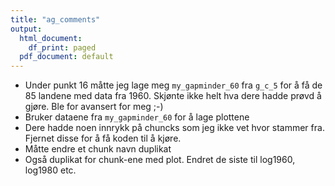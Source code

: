 ```yaml
---
title: "ag_comments"
output:
  html_document:
    df_print: paged
  pdf_document: default
---
```


-   Under punkt 16 måtte jeg lage meg `my_gapminder_60` fra `g_c_5` for å få de 85 landene med data fra 1960. Skjønte ikke helt hva dere hadde prøvd å gjøre. Ble for avansert for meg ;-)
-   Bruker dataene fra `my_gapminder_60` for å lage plottene
-   Dere hadde noen innrykk på chuncks som jeg ikke vet hvor stammer fra. Fjernet disse for å få koden til å kjøre.
-   Måtte endre et chunk navn duplikat
-   Også duplikat for chunk-ene med plot. Endret de siste til log1960, log1980 etc.
